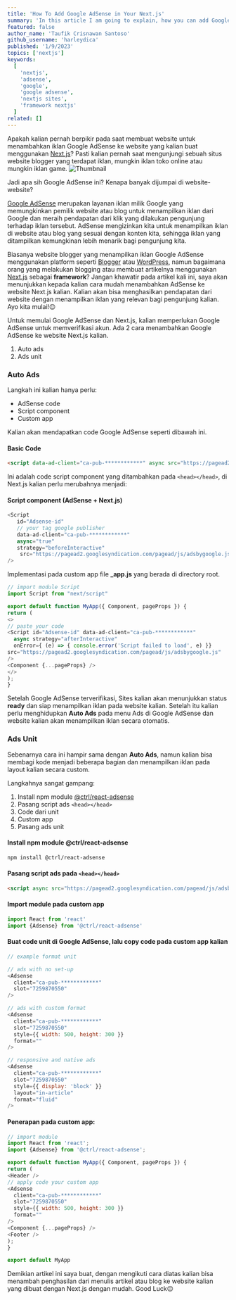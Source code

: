 ```yaml
---
title: 'How To Add Google AdSense in Your Next.js'
summary: 'In this article I am going to explain, how you can add Google AdSense in Next.js sites (or any other react applications).. How? read this article to the end😉'
featured: false
author_name: 'Taufik Crisnawan Santoso'
github_username: 'harleydica'
published: '1/9/2023'
topics: ['nextjs']
keywords:
  [
    'nextjs',
    'adsense',
    'google',
    'google adsense',
    'nextjs sites',
    'framework nextjs'
  ]
related: []
---
```


Apakah kalian pernah berpikir pada saat membuat website untuk menambahkan iklan Google AdSense ke website yang kalian buat menggunakan [Next.js](https://nextjs.org)? Pasti kalian pernah saat mengunjungi sebuah situs website blogger yang terdapat iklan, mungkin iklan toko online atau mungkin iklan game.
![Thumbnail](https://ik.imagekit.io/taufik/blog/how-to-add-adsense-nextjs/adsense_nextjs.png 'Thumbnail')

Jadi apa sih Google AdSense ini? Kenapa banyak dijumpai di website-website?

[Google AdSense](https://www.google.com/intl/id_id/adsense/start) merupakan layanan iklan milik Google yang memungkinkan pemilik website atau blog untuk menampilkan iklan dari Google dan meraih pendapatan dari klik yang dilakukan pengunjung terhadap iklan tersebut. AdSense mengizinkan kita untuk menampilkan iklan di website atau blog yang sesuai dengan konten kita, sehingga iklan yang ditampilkan kemungkinan lebih menarik bagi pengunjung kita.

Biasanya website blogger yang menampilkan iklan Google AdSense menggunakan platform seperti [Blogger](https://www.blogger.com) atau [WordPress](https://wordpress.com), namun bagaimana orang yang melakukan blogging atau membuat artikelnya menggunakan [Next.js](https://nextjs.org) sebagai **framework**? Jangan khawatir pada artikel kali ini, saya akan menunjukkan kepada kalian cara mudah menambahkan AdSense ke website Next.js kalian. Kalian akan bisa menghasilkan pendapatan dari website dengan menampilkan iklan yang relevan bagi pengunjung kalian. Ayo kita mulai!😉

Untuk memulai Google AdSense dan Next.js, kalian memperlukan Google AdSense untuk memverifikasi akun. Ada 2 cara menambahkan Google AdSense ke website Next.js kalian.
1. Auto ads
2. Ads unit

### Auto Ads

Langkah ini kalian hanya perlu:
- AdSense code
- Script component
- Custom app

Kalian akan mendapatkan code Google AdSense seperti dibawah ini.
#### Basic Code
```html
<script data-ad-client="ca-pub-************" async src="https://pagead2.googlesyndication.com/pagead/js/adsbygoogle.js"></script>
```
Ini adalah code script component yang ditambahkan pada ``<head></head>``, di Next.js kalian perlu merubahnya menjadi:
#### Script component (AdSense + Next.js)
```js
<Script
   id="Adsense-id"
   // your tag google publisher
   data-ad-client="ca-pub-************"
   async="true"
   strategy="beforeInteractive"
    src="https://pagead2.googlesyndication.com/pagead/js/adsbygoogle.js"
/>
```
Implementasi pada custom app file **_app.js** yang berada di directory root.
```js
// import module Script
import Script from "next/script"

export default function MyApp({ Component, pageProps }) {
return (
<>
// paste your code 
<Script id="Adsense-id" data-ad-client="ca-pub-************"
  async strategy="afterInteractive"
  onError={ (e) => { console.error('Script failed to load', e) }}
src="https://pagead2.googlesyndication.com/pagead/js/adsbygoogle.js"
/>
<Component {...pageProps} />
</>
);
}
```

Setelah Google AdSense terverifikasi, Sites kalian akan menunjukkan status **ready** dan siap menampilkan iklan pada website kalian. Setelah itu kalian perlu menghidupkan **Auto Ads** pada menu Ads di Google AdSense dan website kalian akan menampilkan iklan secara otomatis.

### Ads Unit

Sebenarnya cara ini hampir sama dengan **Auto Ads**, namun kalian bisa membagi kode menjadi beberapa bagian dan menampilkan iklan pada layout kalian secara custom.

Langkahnya sangat gampang:
1. Install npm module [@ctrl/react-adsense](https://www.npmjs.com/package/@ctrl/react-adsense)
2. Pasang script ads ``<head></head>``
3. Code dari unit
4. Custom app
5. Pasang ads unit

#### Install npm module **@ctrl/react-adsense**
```bash
npm install @ctrl/react-adsense
```

#### Pasang script ads pada ``<head></head>``
```html
<script async src="https://pagead2.googlesyndication.com/pagead/js/adsbygoogle.js"></script>
```

#### Import module pada custom app
```js
import React from 'react'
import {Adsense} from '@ctrl/react-adsense'
```

#### Buat code unit di Google AdSense, lalu copy code pada custom app kalian
```js
// example format unit

// ads with no set-up
<Adsense
  client="ca-pub-************"
  slot="7259870550"
/>

// ads with custom format
<Adsense
  client="ca-pub-************"
  slot="7259870550"
  style={{ width: 500, height: 300 }}
  format=""
/>

// responsive and native ads
<Adsense
  client="ca-pub-************"
  slot="7259870550"
  style={{ display: 'block' }}
  layout="in-article"
  format="fluid"
/>
```

#### Penerapan pada custom app:
```js
// import module
import React from 'react';
import {Adsense} from '@ctrl/react-adsense';

export default function MyApp({ Component, pageProps }) {
return (
<Header />
// apply code your custom app
<Adsense
  client="ca-pub-************"
  slot="7259870550"
  style={{ width: 500, height: 300 }}
  format=""
/>
<Component {...pageProps} />
<Footer />
);
}

export default MyApp
```

Demikian artikel ini saya buat, dengan mengikuti cara diatas kalian bisa menambah penghasilan dari menulis artikel atau blog ke website kalian yang dibuat dengan Next.js dengan mudah.
Good Luck😉
